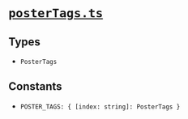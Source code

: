 # [`posterTags.ts`](https://github.com/HausDAO/daohaus-monorepo/blob/develop/libs/common-utilities/src/constants/posterTags.ts)

## Types

- `PosterTags`

## Constants

- `POSTER_TAGS: { [index: string]: PosterTags }`
